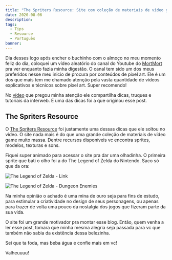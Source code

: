 ```yaml
---
title: "The Spriters Resource: Site com coleção de materiais de vídeo games"
date: 2020-08-06
description:
tags:
  - Tips
  - Resource
  - Português
banner:
---
```


Dia desses logo após encher o buchinho com o almoço no meu momento feliz do dia,
coloquei um vídeo aleatório do canal do Youtube do [MortMort](https://www.youtube.com/user/atMNRArt)
pra ver enquanto fazia minha digestão. O canal tem sido um dos meus preferidos
nesse meu inicio de procura por conteúdos de pixel art. Ele é um dos que mais tem me chamado
atenção pela vasta quantidade de vídeos explicativos e técnicos sobre pixel art.
Super recomendo!

No [vídeo](https://www.youtube.com/watch?v=cWKhytYUGTg&t=70s) que pregou minha atenção
ele compartilha dicas, truques e tutoriais da interweb. E uma das dicas foi a que
originou esse post.

## The Spriters Resource

O [The Spriters Resource](https://www.spriters-resource.com) foi justamente uma
dessas dicas que ele soltou no vídeo.
O site nada mais é do que uma grande coleção de materiais de vídeo game muito massa.
Dentre recursos disponíveis vc encontra sprites, modelos, texturas e sons.

Fiquei super animado para acessar o site pra dar uma olhadinha. O primeira sprite
que bati o olho foi a do The Legend of Zelda do Nintendo. Saco só que da ora:

![The Legend of Zelda - Link](./nes_the_legend_of_zelda_link.png)

![The Legend of Zelda - Dungeon Enemies](./nes_the_legend_of_zeld_dungeon_enemies.png)

Na minha opinião o achado é uma mina de ouro seja para fins de estudo,
para estimular a criatividade no design de seus personagens, ou apenas para
trazer de volta uma pouco da nostalgia dos jogos que fizeram parte da sua vida.

O site foi um grande motivador pra montar esse blog. Então, quem venha a ler
esse post, tomara que minha mesma alegria seja passada para vc que também
não sabia da existência dessa belezinha.

Sei que ta foda, mas beba água e confie mais em vc!

Valheuuuu!
